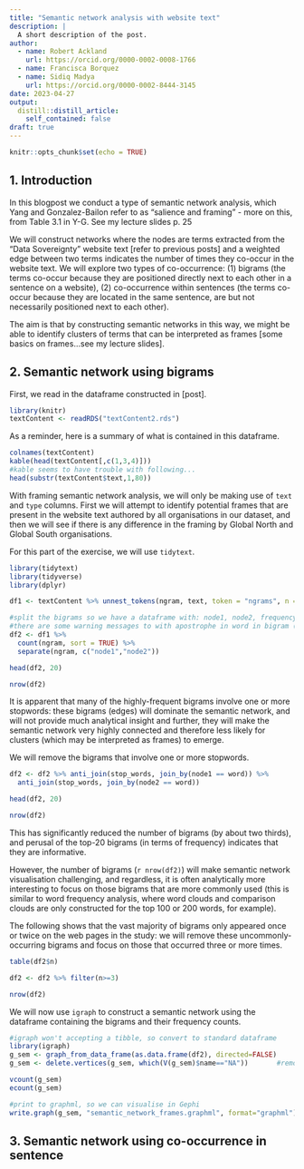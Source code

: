 ```yaml
---
title: "Semantic network analysis with website text"
description: |
  A short description of the post.
author:
  - name: Robert Ackland
    url: https://orcid.org/0000-0002-0008-1766
  - name: Francisca Borquez  
  - name: Sidiq Madya
    url: https://orcid.org/0000-0002-8444-3145
date: 2023-04-27
output:
  distill::distill_article:
    self_contained: false
draft: true
---
```


```r
knitr::opts_chunk$set(echo = TRUE)
```

## 1. Introduction

In this blogpost we conduct a type of semantic network analysis, which Yang and Gonzalez-Bailon refer to as "salience and framing" - more on this, from Table 3.1 in Y-G.  See my lecture slides p. 25

We will construct networks where the nodes are terms extracted from the "Data Sovereignty" website text [refer to previous posts] and a weighted edge between two terms indicates the number of times they co-occur in the website text. We will explore two types of co-occurrence: (1) bigrams (the terms co-occur because they are positioned directly next to each other in a sentence on a website), (2) co-occurrence within sentences (the terms co-occur because they are located in the same sentence, are but not necessarily positioned next to each other).

The aim is that by constructing semantic networks in this way, we might be able to identify clusters of terms that can be interpreted as frames [some basics on frames...see my lecture slides].

## 2. Semantic network using bigrams

First, we read in the dataframe constructed in [post].

```r
library(knitr)
textContent <- readRDS("textContent2.rds")
```

As a reminder, here is a summary of what is contained in this dataframe.

```r
colnames(textContent)
kable(head(textContent[,c(1,3,4)]))
#kable seems to have trouble with following...
head(substr(textContent$text,1,80))
```

With framing semantic network analysis, we will only be making use of `text` and `type` columns. First we will attempt to identify potential frames that are present in the website text authored by all organisations in our dataset, and then we will see if there is any difference in the framing by Global North and Global South organisations.

For this part of the exercise, we will use `tidytext`.

```r
library(tidytext)
library(tidyverse)
library(dplyr)

df1 <- textContent %>% unnest_tokens(ngram, text, token = "ngrams", n = 2)

#split the bigrams so we have a dataframe with: node1, node2, frequency
#there are some warning messages to with apostrophe in word in bigram (separate doesn't know how to deal)
df2 <- df1 %>%
  count(ngram, sort = TRUE) %>%
  separate(ngram, c("node1","node2"))

head(df2, 20)

nrow(df2)

```

It is apparent that many of the highly-frequent bigrams involve one or more stopwords: these bigrams (edges) will dominate the semantic network, and will not provide much analytical insight and further, they will make the semantic network very highly connected and therefore less likely for clusters (which may be interpreted as frames) to emerge.

We will remove the bigrams that involve one or more stopwords.

```r
df2 <- df2 %>% anti_join(stop_words, join_by(node1 == word)) %>% 
  anti_join(stop_words, join_by(node2 == word))

head(df2, 20)

nrow(df2)
```

This has significantly reduced the number of bigrams (by about two thirds), and perusal of the top-20 bigrams (in terms of frequency) indicates that they are informative.

However, the number of bigrams (`r nrow(df2)`) will make semantic network visualisation challenging, and regardless, it is often analytically more interesting to focus on those bigrams that are more commonly used (this is similar to word frequency analysis, where word clouds and comparison clouds are only constructed for the top 100 or 200 words, for example).

The following shows that the vast majority of bigrams only appeared once or twice on the web pages in the study: we will remove these uncommonly-occurring bigrams and focus on those that occurred three or more times. 

```r

table(df2$n)

df2 <- df2 %>% filter(n>=3)

nrow(df2)

```


We will now use `igraph` to construct a semantic network using the dataframe containing the bigrams and their frequency counts.

```r
#igraph won't accepting a tibble, so convert to standard dataframe
library(igraph)
g_sem <- graph_from_data_frame(as.data.frame(df2), directed=FALSE)
g_sem <- delete.vertices(g_sem, which(V(g_sem)$name=="NA"))       #remove NA node (problem with parsing)

vcount(g_sem)
ecount(g_sem)
```


```r

#print to graphml, so we can visualise in Gephi
write.graph(g_sem, "semantic_network_frames.graphml", format="graphml")


```


## 3. Semantic network using co-occurrence in sentence 




